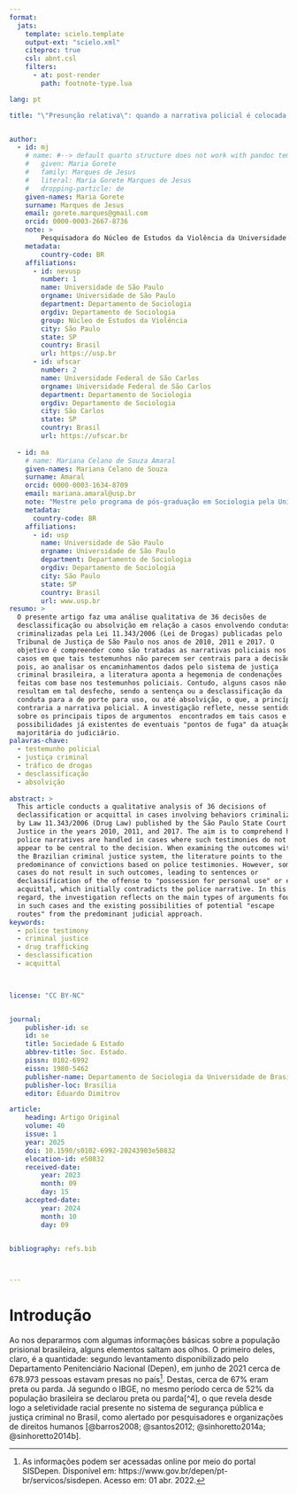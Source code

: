 ```yaml
---
format:
  jats: 
    template: scielo.template
    output-ext: "scielo.xml"
    citeproc: true
    csl: abnt.csl
    filters: 
      - at: post-render
        path: footnote-type.lua

lang: pt

title: "\"Presunção relativa\": quando a narrativa policial é colocada à prova nos processos de tráfico de drogas"


author:
  - id: mj
    # name: #--> default quarto structure does not work with pandoc template 
    #   given: Maria Gorete
    #   family: Marques de Jesus
    #   literal: Maria Gorete Marques de Jesus
    #   dropping-particle: de
    given-names: Maria Gorete
    surname: Marques de Jesus
    email: gorete.marques@gmail.com
    orcid: 0000-0003-2667-8736
    note: >
        Pesquisadora do Núcleo de Estudos da Violência da Universidade de São Paulo (NEV-USP). Professora do departamento de sociologia da Universidade Federal de São Carlos.
    metadata: 
        country-code: BR
    affiliations:
      - id: nevusp
        number: 1
        name: Universidade de São Paulo
        orgname: Universidade de São Paulo
        department: Departamento de Sociologia
        orgdiv: Departamento de Sociologia
        group: Núcleo de Estudos da Violência
        city: São Paulo
        state: SP
        country: Brasil
        url: https://usp.br
      - id: ufscar
        number: 2
        name: Universidade Federal de São Carlos
        orgname: Universidade Federal de São Carlos
        department: Departamento de Sociologia
        orgdiv: Departamento de Sociologia
        city: São Carlos
        state: SP
        country: Brasil
        url: https://ufscar.br
  
  - id: ma
    # name: Mariana Celano de Souza Amaral
    given-names: Mariana Celano de Souza 
    surname: Amaral
    orcid: 0000-0003-1634-8709
    email: mariana.amaral@usp.br
    note: "Mestre pelo programa de pós-graduação em Sociologia pela Universidade de São Paulo (USP)."
    metadata: 
      country-code: BR
    affiliations:
      - id: usp
        name: Universidade de São Paulo
        orgname: Universidade de São Paulo
        department: Departamento de Sociologia
        orgdiv: Departamento de Sociologia
        city: São Paulo
        state: SP
        country: Brasil
        url: www.usp.br
resumo: >
  O presente artigo faz uma análise qualitativa de 36 decisões de
  desclassificação ou absolvição em relação a casos envolvendo condutas
  criminalizadas pela Lei 11.343/2006 (Lei de Drogas) publicadas pelo
  Tribunal de Justiça de São Paulo nos anos de 2010, 2011 e 2017. O
  objetivo é compreender como são tratadas as narrativas policiais nos
  casos em que tais testemunhos não parecem ser centrais para a decisão,
  pois, ao analisar os encaminhamentos dados pelo sistema de justiça
  criminal brasileira, a literatura aponta a hegemonia de condenações
  feitas com base nos testemunhos policiais. Contudo, alguns casos não
  resultam em tal desfecho, sendo a sentença ou a desclassificação da
  conduta para a de porte para uso, ou até absolvição, o que, a princípio,
  contraria a narrativa policial. A investigação reflete, nesse sentido,
  sobre os principais tipos de argumentos  encontrados em tais casos e as
  possibilidades já existentes de eventuais "pontos de fuga" da atuação
  majoritária do judiciário.
palavras-chave: 
  - testemunho policial
  - justiça criminal
  - tráfico de drogas
  - desclassificação
  - absolvição
  
abstract: > 
  This article conducts a qualitative analysis of 36 decisions of
  declassification or acquittal in cases involving behaviors criminalized
  by Law 11.343/2006 (Drug Law) published by the São Paulo State Court of
  Justice in the years 2010, 2011, and 2017. The aim is to comprehend how
  police narratives are handled in cases where such testimonies do not
  appear to be central to the decision. When examining the outcomes within
  the Brazilian criminal justice system, the literature points to the
  predominance of convictions based on police testimonies. However, some
  cases do not result in such outcomes, leading to sentences or
  declassification of the offense to "possession for personal use" or even
  acquittal, which initially contradicts the police narrative. In this
  regard, the investigation reflects on the main types of arguments found
  in such cases and the existing possibilities of potential "escape
  routes" from the predominant judicial approach.
keywords:
  - police testimony
  - criminal justice
  - drug trafficking
  - desclassification
  - acquittal


  
license: "CC BY-NC"


journal:
    publisher-id: se
    id: se
    title: Sociedade & Estado
    abbrev-title: Soc. Estado.
    pissn: 0102-6992
    eissn: 1980-5462
    publisher-name: Departamento de Sociologia da Universidade de Brasília
    publisher-loc: Brasília
    editor: Eduardo Dimitrov

article:
    heading: Artigo Original
    volume: 40
    issue: 1
    year: 2025
    doi: 10.1590/s0102-6992-20243903e50832
    elocation-id: e50832
    received-date:
        year: 2023
        month: 09
        day: 15
    accepted-date:
        year: 2024
        month: 10
        day: 09


bibliography: refs.bib



---
```


# Introdução 

Ao nos depararmos com algumas informações básicas sobre a população
prisional brasileira, alguns elementos saltam aos olhos. O primeiro
deles, claro, é a quantidade: segundo levantamento disponibilizado pelo
Departamento Penitenciário Nacional (Depen), em junho de 2021 cerca de
678.973 pessoas estavam presas no país[^3]. Destas, cerca de 67% eram
preta ou parda. Já segundo o IBGE, no mesmo período cerca de 52% da
população brasileira se declarou preta ou parda[^4], o que revela desde
logo a seletividade racial presente no sistema de segurança pública e
justiça criminal no Brasil, como alertado por pesquisadores e
organizações de direitos humanos [@barros2008; @santos2012; @sinhoretto2014a; @sinhoretto2014b].


[^3]: As informações podem ser acessadas online por meio do portal
    SISDepen. Disponível em:
    https://www.gov.br/depen/pt-br/servicos/sisdepen. Acesso em: 01 abr.
    2022.
